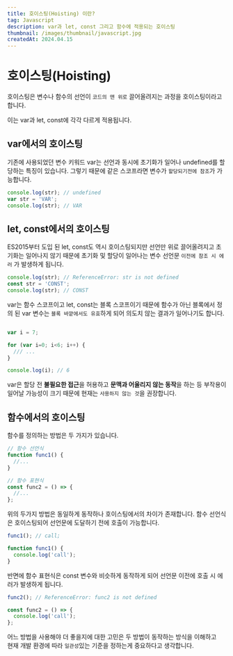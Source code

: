 ```yaml
---
title: 호이스팅(Hoisting) 이란?
tag: Javascript
description: var과 let, const 그리고 함수에 적용되는 호이스팅
thumbnail: /images/thumbnail/javascript.jpg
createdAt: 2024.04.15
---
```


# 호이스팅(Hoisting)

호이스팅은 변수나 함수의 선언이 `코드의 맨 위로` 끌어올려지는 과정을 호이스팅이라고 합니다.

이는 var과 let, const에 각각 다르게 적용됩니다.

## var에서의 호이스팅

기존에 사용되었던 변수 키워드 var는 선언과 동시에 초기화가 일어나 undefined를 할당하는 특징이 있습니다.
그렇기 때문에 같은 스코프라면 변수가 `할당되기전에 참조`가 가능합니다.

```javascript
console.log(str); // undefined
var str = 'VAR';
console.log(str); // VAR
```

## let, const에서의 호이스팅

ES2015부터 도입 된 let, const도 역시 호이스팅되지만 선언만 위로 끌어올려지고
초기화는 일어나지 않기 때문에 초기화 및 할당이 일어나는 변수 선언문 `이전에 참조 시 에러`
가 발생하게 됩니다.

```javascript
console.log(str); // ReferenceError: str is not defined
const str = 'CONST';
console.log(str); // CONST
```

var는 함수 스코프이고 let, const는 블록 스코프이기 때문에 함수가 아닌 블록에서
정의 된 var 변수는 `블록 바깥에서도 유효`하게 되어
의도치 않는 결과가 일어나기도 합니다.

```javascript

var i = 7;

for (var i=0; i<6; i++) {
  /// ...
}

console.log(i); // 6
```

var은 할당 전 <strong>불필요한 접근</strong>을 허용하고 <strong>문맥과 어울리지 않는 동작</strong>을 하는 등
부작용이 일어날 가능성이 크기 때문에 현재는 `사용하지 않는 것`을 권장합니다.


## 함수에서의 호이스팅

함수를 정의하는 방법은 두 가지가 있습니다.

```javascript
// 함수 선언식
function func1() {
  //...
}

// 함수 표현식
const func2 = () => {
  //...
};
```

위의 두가지 방법은 동일하게 동작하나 호이스팅에서의 차이가 존재합니다.
함수 선언식은 호이스팅되어 선언문에 도달하기 전에 호출이 가능합니다.

```javascript
func1(); // call;

function func1() {
  console.log('call');
}
```

반면에 함수 표현식은 const 변수와 비슷하게 동작하게 되어
선언문 이전에 호출 시 에러가 발생하게 됩니다.

```javascript
func2(); // ReferenceError: func2 is not defined

const func2 = () => {
  console.log('call');
};
```

어느 방법을 사용해야 더 좋을지에 대한 고민은 두 방법이 동작하는 방식을 이해하고<br/>
현재 개발 환경에 따라 `일관성`있는 기준을 정하는게 중요하다고 생각합니다.